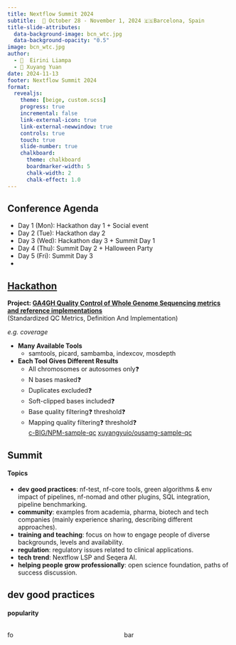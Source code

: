 ```yaml
---
title: Nextflow Summit 2024
subtitle:  📅 October 28 - November 1, 2024 🇪🇸Barcelona, Spain
title-slide-attributes: 
  data-background-image: bcn_wtc.jpg
  data-background-opacity: "0.5"
image: bcn_wtc.jpg
author: 
  - 👩  Eirini Liampa
  - 🤵 Xuyang Yuan
date: 2024-11-13
footer: Nextflow Summit 2024
format: 
  revealjs:
    theme: [beige, custom.scss]
    progress: true
    incremental: false
    link-external-icon: true
    link-external-newwindow: true
    controls: true
    touch: true
    slide-number: true
    chalkboard:
      theme: chalkboard
      boardmarker-width: 5
      chalk-width: 2
      chalk-effect: 1.0
---
```


## Conference Agenda {background-video="NextflowSummit2024.m4v" background-video-loop="true" background-video-muted="true" background-video-size="cover" background-opacity="0.73"}

::: {.incremental .highlight-last .tiny}
- Day 1 (Mon): Hackathon day 1 + Social event
- Day 2 (Tue): Hackathon day 2
- Day 3 (Wed): Hackathon day 3 + Summit Day 1
- Day 4 (Thu): Summit Day 2 + Halloween Party
- Day 5 (Fri): Summit Day 3
-
:::


## [Hackathon](https://github.com/orgs/nf-core/projects/76) {data-background-image="hackathon_board.png" data-background-size="contain" data-background-opacity="0.3" .smaller}
  **Project: [GA4GH Quality Control of Whole Genome Sequencing metrics and reference implementations](https://github.com/ga4gh/quality-control-wgs)**  
  (Standardized QC Metrics, Definition And Implementation)  

  _e.g. coverage_

  - **Many Available Tools**  
    - samtools, picard, sambamba, indexcov, mosdepth  
  - **Each Tool Gives Different Results**
    - All chromosomes or autosomes only❓
    - N bases masked❓ 
    - Duplicates excluded❓
    - Soft-clipped bases included❓
    - Base quality filtering❓ threshold❓
    - Mapping quality filtering❓ threshold❓  
       [c-BIG/NPM-sample-qc](https://github.com/c-BIG/NPM-sample-qc)
       [xuyangyuio/ousamg-sample-qc](https://github.com/xuyangyuio/ousamg-sample-qc/tree/dev)

## Summit
#### Topics
::: {.smallest}
- **dev good practices**: nf-test, nf-core tools, green algorithms & env impact of pipelines, nf-nomad  and other plugins, SQL integration, pipeline benchmarking.
- **community**: examples from academia, pharma, biotech and tech companies (mainly experience sharing, describing different approaches).
- **training and teaching**: focus on how to engage people of diverse backgrounds, levels and availability.
- **regulation**: regulatory issues related to clinical applications.
- **tech trend**: Nextflow LSP and Seqera AI.
- **helping people grow professionally**: open science foundation, paths of success discussion.
:::

## dev good practices
#### popularity
:::: {.columns}

:::{.column width=40%}
fo
:::

:::{.column width=40%}
bar
:::

::::
